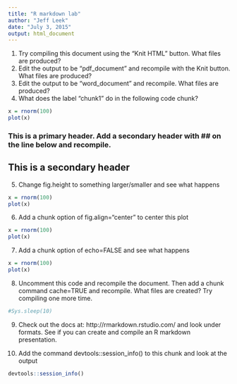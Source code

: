 ```yaml
---
title: "R markdown lab"
author: "Jeff Leek"
date: "July 3, 2015"
output: html_document
---
```


1. Try compiling this document using the "Knit HTML" button. What files are produced?
2. Edit the output to be "pdf_document" and recompile with the Knit button. What files are produced?
3. Edit the output to be "word_document" and recompile. What files are produced?
4. What does the label "chunk1" do in the following code chunk?

```r
x = rnorm(100)
plot(x)
```

### This is a primary header. Add a secondary header with ## on the line below and recompile.
## This is a secondary header

5. Change fig.height to something larger/smaller and see what happens

```r
x = rnorm(100)
plot(x)
```

6. Add a chunk option of fig.align="center" to center this plot

```r
x = rnorm(100)
plot(x)
```

7. Add a chunk option of echo=FALSE and see what happens

```r
x = rnorm(100)
plot(x)
```

8. Uncomment this code and recompile the document. Then add a chunk command cache=TRUE and recompile. What files are created? Try compiling one more time. 

```r
#Sys.sleep(10)
```

9. Check out the docs at: http://rmarkdown.rstudio.com/ and look under formats. See if you can create and compile an R markdown presentation. 

10. Add the command devtools::session_info() to this chunk and look at the output

```r
devtools::session_info()
```


